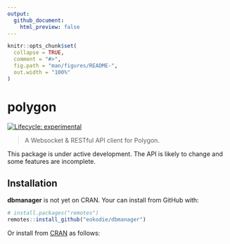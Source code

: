 ```yaml
---
output: 
  github_document:
    html_preview: false
---
```


<!-- README.md is generated from README.Rmd. Please edit that file -->

```r
knitr::opts_chunk$set(
  collapse = TRUE,
  comment = "#>",
  fig.path = "man/figures/README-",
  out.width = "100%"
)
```

# polygon

<div align="center">
<!-- hex -->
<!-- <img src="./man/figures/logo.png" height = "200px" /> -->

<!-- badges: start -->
<!-- Experimental -->
[![Lifecycle: experimental](https://img.shields.io/badge/lifecycle-experimental-orange.svg)](https://www.tidyverse.org/lifecycle/#experimental)

<!-- badges: end -->

<!-- links start -->
<!-- links end -->

</div>


> A Websocket & RESTful API client for Polygon.

This package is under active development. The API is likely to change and some features are incomplete.

## Installation

**dbmanager** is not yet on CRAN. Your can install from GitHub with:
```r
# install.packages("remotes")
remotes::install_github("eokodie/dbmanager")
```

Or install from [CRAN](https://CRAN.r-project.org) as follows:



